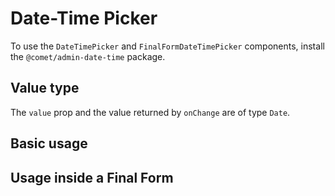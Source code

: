 
<Meta title="Docs/Form/Components/Date & Time Pickers/Date-Time Picker" />

# Date-Time Picker

To use the `DateTimePicker` and `FinalFormDateTimePicker` components, install the `@comet/admin-date-time` package.

## Value type

The `value` prop and the value returned by `onChange` are of type `Date`.

<DatePickerLocalisation />

## Basic usage

<Canvas>
    <Story id="stories-form-components-date-time-pickers-date-time-picker--basic" />
</Canvas>

## Usage inside a Final Form

<Canvas>
    <Story id="stories-form-components-date-time-pickers-date-time-picker--final-form" />
</Canvas>
